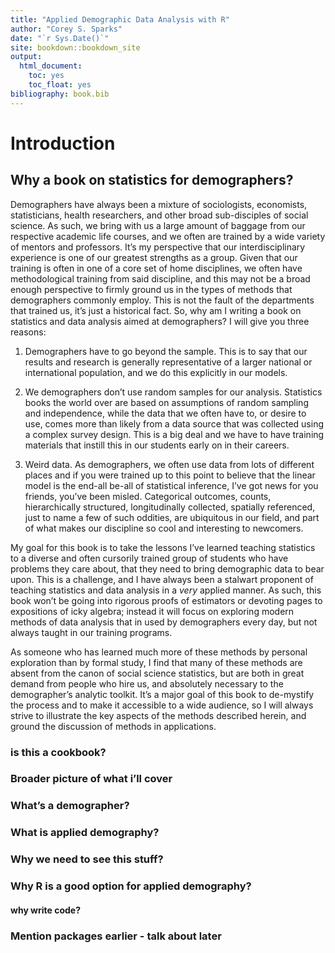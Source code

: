 ```yaml
--- 
title: "Applied Demographic Data Analysis with R"
author: "Corey S. Sparks"
date: "`r Sys.Date()`"
site: bookdown::bookdown_site
output: 
  html_document:
    toc: yes
    toc_float: yes
bibliography: book.bib
---
```


# Introduction {-}

## Why a book on statistics for demographers?
Demographers have always been a mixture of sociologists, economists, statisticians, health researchers, and other broad sub-disciples of social science. As such, we bring with us a large amount of baggage from our respective academic life courses, and we often are trained by a wide variety of mentors and professors. It's my perspective that our interdisciplinary experience is one of our greatest strengths as a group. Given that our training is often in one of a core set of home disciplines, we often have methodological training from said discipline, and this may not be a broad enough perspective to firmly ground us in the types of methods that demographers commonly employ. This is not the fault of the departments that trained us, it's just a historical fact. So, why am I writing a book on statistics and data analysis aimed at demographers? I will give you three reasons:

1. Demographers have to go beyond the sample. This is to say that our results and research is generally representative of a larger national or international population, and we do this explicitly in our models.

2. We demographers don't use random samples for our analysis. Statistics books the world over are based on assumptions of random sampling and independence, while the data that we often have to, or desire to use, comes more than likely from a data source that was collected using a complex survey design. This is a big deal and we have to have training materials that instill this in our students early on in their careers.

3. Weird data. As demographers, we often use data from lots of different places and if you were trained up to this point to believe that the linear model is the end-all be-all of statistical inference, I've got news for you friends, you've been misled. Categorical outcomes, counts, hierarchically structured, longitudinally collected, spatially referenced, just to name a few of such oddities, are ubiquitous in our field, and part of what makes our discipline so cool and interesting to newcomers. 

My goal for this book is to take the lessons I've learned teaching statistics to a diverse and often cursorily trained group of students who have problems they care about, that they need to bring demographic data to bear upon. This is a challenge, and I have always been a stalwart proponent of teaching statistics and data analysis in a _very_ applied manner. As such, this book won't be going into rigorous proofs of estimators or devoting pages to expositions of icky algebra; instead it will focus on exploring modern methods of data analysis that in used by demographers every day, but not always taught in our training programs. 

As someone who has learned much more of these methods by personal exploration than by formal study, I find that many of these methods are absent from the canon of social science statistics, but are both in great demand from people who hire us, and absolutely necessary to the demographer's analytic toolkit. It's a major goal of this book to de-mystify the process and to make it accessible to a wide audience, so I will always strive to illustrate the key aspects of the methods described herein, and ground the discussion of methods in applications. 

### is this a cookbook?

### Broader picture of what i'll cover

### What's a demographer?

### What is applied demography?

### Why we need to see this stuff?

### Why R is a good option for applied demography?

#### why write code? 
 
### Mention packages earlier - talk about later
